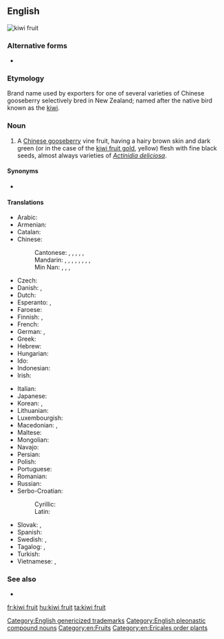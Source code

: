 {{also|kiwifruit|kiwi-fruit}}
==English==
[[Image:Kiwi (Actinidia chinensis) 1 Luc Viatour.jpg|thumb|kiwi fruit]]
{{wikipedia|kiwifruit}}

===Alternative forms===
* {{l|en|kiwifruit}}

===Etymology===
Brand name used by exporters for one of several varieties of Chinese gooseberry selectively bred in New Zealand; named after the native bird known as the [[kiwi]].

[[Category:English genericized trademarks]]

===Noun===
{{en-noun|head=[[kiwi]] [[fruit]]|kiwi fruit}}

# A [[Chinese gooseberry]] vine fruit, having a hairy brown skin and dark green (or in the case of the [[kiwi fruit gold]], yellow) flesh with fine black seeds, almost always varieties of ''[[Actinidia deliciosa]]''.

====Synonyms====
* {{sense|fruit}} {{l|en|kiwi}} {{qualifier|US informal; rare in [[New Zealand]]}}

====Translations====
{{trans-top|fruit}}
* Arabic: {{t|ar|كِيوِي|m}}
* Armenian: {{t|hy|կիվի}}
* Catalan: {{t|ca|kiwi|m}}
* Chinese:
*: Cantonese: {{t|yue|奇異果|sc=Hani}}, {{t|yue|奇异果|tr=kei4 ji6 gwo2|sc=Hani}}, {{t|yue|獼猴桃|sc=Hani}}, {{t|yue|猕猴桃|tr=mei4 hou4 tou4, nei4 hou4 tou4|sc=Hani}}, {{t|yue|奇偉果|sc=Hani}}, {{t|yue|奇伟果|tr=kei4 wai5 gwo2|sc=Hani}}
*: Mandarin: {{t+|cmn|獼猴桃|sc=Hani}}, {{t+|cmn|猕猴桃|tr=míhóutáo|sc=Hani}}, {{t+|cmn|奇異果|sc=Hani}}, {{t+|cmn|奇异果|tr=qíyìguǒ|sc=Hani}}, {{t+|cmn|楊桃|sc=Hani}}, {{t+|cmn|杨桃|tr=yángtáo|sc=Hani}}, {{t+|cmn|羊桃|tr=yángtáo}}, {{t+|cmn|陽桃}}, {{t+|cmn|阳桃|tr=yángtáo}}
*: Min Nan: {{t|nan|羊桃|tr=iûⁿ-thô|sc=Hans}}, {{t|nan|猴桃仔|tr=kâu-thô-á|sc=Hans}}, {{t|nan|豬公藤|tr=ti-kong-tîn, tu-kong-tîn|sc=Hans}}, {{t|nan|紅蒂蛇|tr=âng-tì-chôa|sc=Hans}}
* Czech: {{t+|cs|kiwi|n}}
* Danish: {{t|da|kiwi|c}}, {{t|da|kiwifrugt|c}}
* Dutch: {{t+|nl|kiwi|m}}
* Esperanto: {{t|eo|kivio}}, {{t|eo|kivifrukto}}
* Faroese: {{t|fo|kivifrukt|f}}
* Finnish: {{t+|fi|kiivi}}, {{t|fi|kiivihedelmä}}
* French: {{t+|fr|kiwi|m}}
* German: {{t+|de|Kiwi|f}}, {{t|de|chinesische Stachelbeere|f}}
* Greek: {{t+|el|ακτινίδιο|n}}
* Hebrew: {{t+|he|קיוי|tr=kivi}}
* Hungarian: {{t+|hu|kivi}}
* Ido: {{t|io|kiwio}}
* Indonesian: {{t|id|buah kiwi}}
* Irish: {{t|ga|cíobhaí|m}}
{{trans-mid}}
* Italian: {{t+|it|kiwi|m}}
* Japanese: {{t|ja|キーウィフルーツ|tr=kiwifurutsu}}
* Korean: {{t+|ko|다래|sc=Hang}}, {{t+|ko|키위|sc=Hang}}
* Lithuanian: {{t+|lt|kivi}}
* Luxembourgish: {{t|lb|Kiwi|m}}
* Macedonian: {{t|mk|киви|n|tr=kívi}}, {{t|mk|актинида|f|tr=aktinída}}
* Maltese: {{t|mt|kiwi}}
* Mongolian: {{t+|mn|киви|sc=Cyrl}}
* Navajo: {{t|nv|chʼil dishooí}}
* Persian: {{t+|fa|کیوی|tr=kivi|sc=fa-Arab}}
* Polish: {{t+|pl|kiwi|n}}
* Portuguese: {{t+|pt|quivi|m}}
* Romanian: {{t+|ro|kiwi|m}}
* Russian: {{t+|ru|ки́ви|m}}
* Serbo-Croatian:
*: Cyrillic: {{t|sh|киви|m}}
*: Latin: {{t+|sh|kivi|m}}
* Slovak: {{t+|sk|kivi|n}}, {{t|sk|kiva|f}}
* Spanish: {{t+|es|kiwi|m}}
* Swedish: {{t+|sv|kiwi|c}}, {{t+|sv|kiwifrukt|c}}
* Tagalog: {{t|tl|kiwi}}, {{t|tl|bungang kiwi}}
* Turkish: {{t+|tr|kivi}}
* Vietnamese: {{t|vi|trái ki wi}}, {{t|vi|trái dương đào}}
{{trans-bottom}}

===See also===
* {{l|en|kiwi fruit gold}}<!--A similar fruit with yellow flesh.-->

[[Category:English pleonastic compound nouns]]
[[Category:en:Fruits]]
[[Category:en:Ericales order plants]]

[[fr:kiwi fruit]]
[[hu:kiwi fruit]]
[[ta:kiwi fruit]]